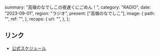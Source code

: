   summary: "高嶺のなでしこの夜遅くにごめん！",
  category: "RADIO",
  date: "2023-09-01",
  region: "ラジオ",
  present: ["高嶺のなでしこ"],
  image: {
    path: "",
    ref: "",
  },
  recaps: {
    url: "",
  },
};

## リンク

- [公式スケジュール](https://takanenonadeshiko.jp/?p=1009)

